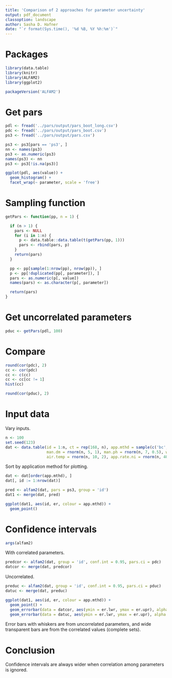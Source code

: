 ```yaml
---
title: 'Comparison of 2 approaches for parameter uncertainty'
output: pdf_document
classoption: landscape
author: Sasha D. Hafner
date: "`r format(Sys.time(), '%d %B, %Y %h:%m')`"
---
```


# Packages

```r
library(data.table)
library(knitr)
library(ALFAM2)
library(ggplot2)
```

```r
packageVersion('ALFAM2')
```

# Get pars

```r
pdl <- fread('../pars/output/pars_boot_long.csv')
pdc <- fread('../pars/output/pars_boot.csv')
ps3 <- fread('../pars/output/pars.csv')
```

```r
ps3 <- ps3[pars == 'ps3', ]
nn <- names(ps3)
ps3 <- as.numeric(ps3)
names(ps3) <- nn
ps3 <- ps3[!is.na(ps3)]
```

```r
ggplot(pdl, aes(value)) +
  geom_histogram() +
  facet_wrap(~ parameter, scale = 'free')
```

# Sampling function 

```r
getPars <- function(pp, n = 1) {

  if (n > 1) {
    pars <- NULL
    for (i in 1:n) {
      p <- data.table::data.table(t(getPars(pp, 1)))
      pars <- rbind(pars, p)
    }
    return(pars)
  }

  pp <- pp[sample(1:nrow(pp), nrow(pp)), ]
  p <- pp[!duplicated(pp[, parameter]), ]
  pars <- as.numeric(p[, value])
  names(pars) <- as.character(p[, parameter])

  return(pars)
}

```

# Get uncorrelated parameters

```r
pduc <- getPars(pdl, 100)
```

# Compare

```r
round(cor(pdc), 2)
cc <- cor(pdc)
cc <- c(cc)
cc <- cc[cc != 1]
hist(cc)
```

```r
round(cor(pduc), 2)
```

# Input data

Vary inputs.

```r
n <- 100
set.seed(123)
dat <- data.table(id = 1:n, ct = rep(168, n), app.mthd = sample(c('bc', 'bsth', 'ts', 'os'), n, replace = TRUE), 
                  man.dm = rnorm(n, 5, 1), man.ph = rnorm(n, 7, 0.5), wind.sqrt = rnorm(n, sqrt(5), sqrt(0.5)), 
                  air.temp = rnorm(n, 10, 2), app.rate.ni = rnorm(n, 40, 10), TAN.app = 100)
```

Sort by application method for plotting.

```r
dat <- dat[order(app.mthd), ]
dat[, id := 1:nrow(dat)]
```

```r
pred <- alfam2(dat, pars = ps3, group = 'id')
dat1 <- merge(dat, pred)
```

```r
ggplot(dat1, aes(id, er, colour = app.mthd)) +
  geom_point()
```

# Confidence intervals

```r
args(alfam2)
```

With correlated parameters.

```r
predcor <- alfam2(dat, group = 'id', conf.int = 0.95, pars.ci = pdc)
datcor <- merge(dat, predcor)
```

Uncorrelated.

```r
preduc <- alfam2(dat, group = 'id', conf.int = 0.95, pars.ci = pduc)
datuc <- merge(dat, preduc)
```

```r
ggplot(dat1, aes(id, er, colour = app.mthd)) +
  geom_point() +
  geom_errorbar(data = datcor, aes(ymin = er.lwr, ymax = er.upr), alpha = 0.3, width = 0, lwd = 2) +
  geom_errorbar(data = datuc, aes(ymin = er.lwr, ymax = er.upr), alpha = 0.3, width = 2)
```

Error bars with whiskers are from uncorrelated parameters, and wide transparent bars are from the correlated values (complete sets).

# Conclusion
Confidence intervals are always wider when correlation among parameters is ignored.








